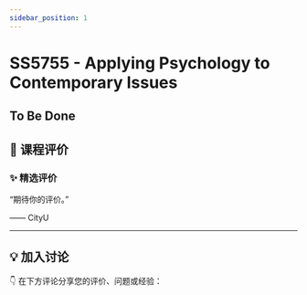 ```yaml
---
sidebar_position: 1
---
```



# SS5755 - Applying Psychology to Contemporary Issues

## To Be Done

## **💬 课程评价**

### ✨ **精选评价**
<div className={commentStyles.commentBox}>
    <p className={commentStyles.commentText}>
        “期待你的评价。”
    </p>
    <p className={commentStyles.commentAuthor}>—— CityU</p>
</div>

---

## **💡 加入讨论**

👇 在下方评论分享您的评价、问题或经验：
<Utterances />
